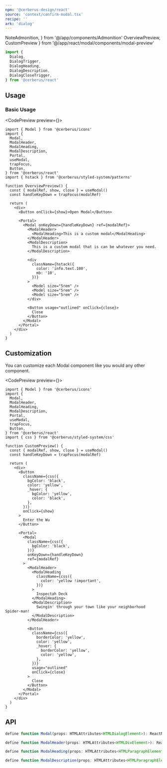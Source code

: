 ```yaml
---
npm: '@cerberus-design/react'
source: 'context/confirm-modal.tsx'
recipe: ''
ark: 'dialog'
---
```


  NoteAdmonition,
} from '@/app/components/Admonition'
  OverviewPreview,
  CustomPreview
} from '@/app/react/modal/components/modal-preview'

```ts
import {
  Dialog,
  DialogTrigger,
  DialogHeading,
  DialogDescription,
  DialogCloseTrigger,
} from '@cerberus/react'
```

## Usage

### Basic Usage

<CodePreview preview={<OverviewPreview />}>
```tsx title="some-page.tsx"
import { Model } from '@cerberus/icons'
import {
  Modal,
  ModalHeader,
  ModalHeading,
  ModalDescription,
  Portal,
  useModal,
  trapFocus,
  Button,
} from '@cerberus/react'
import { hstack } from '@cerberus/styled-system/patterns'

function OverviewPreview() {
  const { modalRef, show, close } = useModal()
  const handleKeyDown = trapFocus(modalRef)

  return (
    <div>
      <Button onClick={show}>Open Modal</Button>

      <Portal>
        <Modal onKeyDown={handleKeyDown} ref={modalRef}>
          <ModalHeader>
            <ModalHeading>This is a custom modal</ModalHeading>
          </ModalHeader>
          <ModalDescription>
            This is a custom modal that is can be whatever you need.
          </ModalDescription>

          <div
            className={hstack({
              color: 'info.text.100',
              mb: '10',
            })}
          >
            <Model size="5rem" />
            <Model size="5rem" />
            <Model size="5rem" />
          </div>

          <Button usage="outlined" onClick={close}>
            Close
          </Button>
        </Modal>
      </Portal>
    </div>
  )
}
```
</CodePreview>

## Customization

You can customize each Modal component like you would any other component.

<CodePreview preview={<CustomPreview />}>
```tsx title="some-page.tsx"
import { Model } from '@cerberus/icons'
import {
  Modal,
  ModalHeader,
  ModalHeading,
  ModalDescription,
  Portal,
  useModal,
  trapFocus,
  Button,
} from '@cerberus/react'
import { css } from '@cerberus/styled-system/css'

function CustomPreview() {
  const { modalRef, show, close } = useModal()
  const handleKeyDown = trapFocus(modalRef)

  return (
    <div>
      <Button
        className={css({
          bgColor: 'black',
          color: 'yellow',
          _hover: {
            bgColor: 'yellow',
            color: 'black',
          },
        })}
        onClick={show}
      >
        Enter the Wu
      </Button>

      <Portal>
        <Modal
          className={css({
            bgColor: 'black',
          })}
          onKeyDown={handleKeyDown}
          ref={modalRef}
        >
          <ModalHeader>
            <ModalHeading
              className={css({
                color: 'yellow !important',
              })}
            >
              Inspectah Deck
            </ModalHeading>
            <ModalDescription>
              Swingin' through your town like your neighborhood Spider-man!
            </ModalDescription>
          </ModalHeader>

          <Button
            className={css({
              borderColor: 'yellow',
              color: 'yellow',
              _hover: {
                borderColor: 'yellow',
                color: 'yellow',
              },
            })}
            usage="outlined"
            onClick={close}
          >
            Close
          </Button>
        </Modal>
      </Portal>
    </div>
  )
}
```
</CodePreview>

## API

```ts showLineNumbers=false
define function Modal(props: HTMLAttributes<HTMLDialogElement>): ReactNode

define function ModalHeader(props: HTMLAttributes<HTMLDivElement>): ReactNode

define function ModalHeading(props: HTMLAttributes<HTMLParagraphElement>): ReactNode

define function ModalDescription(props: HTMLAttributes<HTMLParagraphElement>): ReactNode
````
